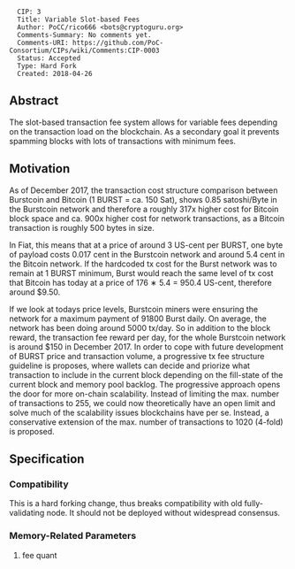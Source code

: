 <pre>
  CIP: 3
  Title: Variable Slot-based Fees
  Author: PoCC/rico666 <bots@cryptoguru.org>
  Comments-Summary: No comments yet.
  Comments-URI: https://github.com/PoC-Consortium/CIPs/wiki/Comments:CIP-0003
  Status: Accepted
  Type: Hard Fork
  Created: 2018-04-26
</pre>

==Abstract==
The slot-based transaction fee system allows for variable fees depending on the transaction load on the blockchain. As a secondary goal it prevents spamming blocks with lots of transactions with minimum fees. 

==Motivation==
As of December 2017, the transaction cost structure comparison between Burstcoin and Bitcoin (1 BURST = ca. 150 Sat), shows 0.85  satoshi/Byte in the Burstcoin network and therefore a roughly 317x higher cost for Bitcoin block space and ca. 900x higher cost for network transactions, as a Bitcoin transaction is roughly 500 bytes in size.

In Fiat, this means that at a price of around 3 US-cent per BURST, one byte of payload costs 0.017 cent in the Burstcoin network and around 5.4 cent in the Bitcoin network. If the hardcoded tx cost for the Burst network was to remain at 1 BURST minimum, Burst would reach the same level of tx cost that Bitcoin has today at a price of 176 ∗ 5.4 = 950.4 US-cent, therefore around $9.50.

If we look at todays price levels, Burstcoin miners were ensuring the network for a maximum payment of 91800 Burst daily. On average, the network has been doing around 5000 tx/day. So in addition to the block reward, the transaction fee reward per day, for the whole Burstcoin network is around $150 in December 2017. In order to cope with future development of BURST price and transaction volume, a progressive tx fee structure guideline is proposes, where wallets can decide and priorize what transaction to include in the current block depending on the fill-state of the current block and memory pool backlog. The progressive approach opens the door for more on-chain scalability. Instead of limiting the max. number of transactions to 255, we could now theoretically have an open limit and solve much of the scalability issues blockchains have per se. Instead, a conservative extension of the max. number of transactions to 1020 (4-fold) is proposed.

==Specification==

===Compatibility===
This is a hard forking change, thus breaks compatibility with old fully-validating node. It should not be deployed without widespread consensus.

===Memory-Related Parameters===

# fee quant
